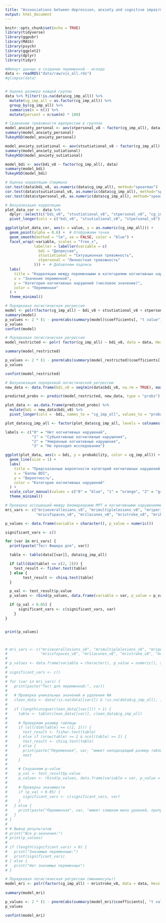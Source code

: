 ```yaml
---
title: "Assoosiations between depression, anxiety and cognitive impairment"
output: html_document
---
```


```r
knitr::opts_chunk$set(echo = TRUE)
library(tidyverse)
library(ggpubr)
library(MASS)
library(psych)
library(ggplot2)
library(dplyr)
library(tidyr)
```

```r
#Импорт данных и создание переменной - исхода
data <- readRDS("data/raw/vis_all.rds")
#glimpse(data)



```

```r

# Оценка размера каждой группы
data %>% filter(!is.na(data$cg_imp_all)) %>% 
  mutate(cg_imp_all = as.factor(cg_imp_all)) %>%  
  group_by(cg_imp_all) %>%
  summarise(n = n()) %>%
  mutate(percent = n/sum(n) * 100)
```

```r

# Сравнение тревожности идепрессии в группах
model_anxiety_personal <- aov(stpersonal_v8 ~ factor(cg_imp_all), data) 
summary(model_anxiety_personal)
TukeyHSD(model_anxiety_personal)

model_anxiety_sutiational <- aov(stsutiational_v8 ~ factor(cg_imp_all), data) 
summary(model_anxiety_sutiational)
TukeyHSD(model_anxiety_sutiational)

model_bdi <- aov(bdi_v8 ~ factor(cg_imp_all), data) 
summary(model_bdi)
TukeyHSD(model_bdi)

```

```r
# Оценка корреляции Спирмана
cor.test(data$bdi_v8, as.numeric(data$cg_imp_all), method="spearman") 
cor.test(data$stsutiational_v8, as.numeric(data$cg_imp_all), method="spearman")
cor.test(data$stpersonal_v8, as.numeric(data$cg_imp_all), method="spearman") 

```

```r
# Визуализация корреляции 
plot_data_cor <- data %>%
  dplyr::select(c("bdi_v8", "stsutiational_v8", "stpersonal_v8", "cg_imp_all")) %>%
  pivot_longer(cols = c("bdi_v8", "stsutiational_v8", "stpersonal_v8"), names_to = "variable", values_to = "value")

ggplot(plot_data_cor, aes(x = value, y = as.numeric(cg_imp_all))) +  
  geom_point(alpha = 0.6) +  # Отображаем точки
  geom_smooth(method = "lm", se = FALSE, color = "blue") +  
  facet_wrap(~variable, scales = "free_x", 
             labeller = labeller(variable = c(
               bdi = "Депрессия",
               stsutiational = "Ситуационная тревожность",
               stpersonal = "Личностная тревожность"
             ))) +  # Добавляем подписи
  labs(
    title = "Корреляции между переменными и категориями когнитивных нарушений",
    x = "Значение переменной",
    y = "Категория когнитивных нарушений (числовое значение)",
    color = "Переменная"
  ) +
  theme_minimal()

```

```r
# Порядковая логистическая регрессия  
model <- polr(factor(cg_imp_all) ~ bdi_v8 + stsutiational_v8 + stpersonal_v8, data, Hess=TRUE)
summary(model)
p_values <- 2 * (1 - pnorm(abs(summary(model)$coefficients[, "t value"])))
p_values
confint(model)

```

```r
# Порядковая логистическая регрессия  
model_restricted <- polr( factor(cg_imp_all) ~ bdi_v8, data = data, Hess = TRUE)

summary(model_restricted)

p_values <- 2 * (1 - pnorm(abs(summary(model_restricted)$coefficients[, "t value"])))
p_values

confint(model_restricted)

```

```r
# Визуализация порядковой логистической регрессии
new_data <- data.frame(bdi_v8 = seq(min(data$bdi_v8, na.rm = TRUE), max(data$bdi_v8, na.rm = TRUE), length.out = 100))

predicted_probs <- predict(model_restricted, new_data, type = "probs")

plot_data <- as.data.frame(predicted_probs) %>%
  mutate(bdi = new_data$bdi_v8) %>%
  pivot_longer(cols = -bdi, names_to = "cg_imp_all", values_to = "probability")

plot_data$cg_imp_all <- factor(plot_data$cg_imp_all, levels = colnames(predicted_probs))

labels <- c("0" = "Нет когнитивных нарушений",
            "1" = "Субъективные когнитивные нарушения",
            "2" = "Умеренные когнитивные нарушения",
            "3" = "Не проходил исследование")

ggplot(plot_data, aes(x = bdi, y = probability, color = cg_imp_all)) +
  geom_line(size = 1) +
  labs(
    title = "Предсказанные вероятности категорий когнитивных нарушений \n в зависимости от баллов по шкале депресии Бека",
    x = "Баллы BDI",
    y = "Вероятность",
    color = "Категория когнитивных нарушений"
  ) +
  scale_color_manual(values = c("0" = "blue", "1" = "orange", "2" = "green", "3" = "red"), labels = labels) +
  theme_minimal()

```

```r
# Проверка ассоциаций между биомаркерами МРТ и когнитивными нарушениями
mri_vars <- c("mriseverallesions_v8", "mrimultiplelesions_v8", "mriperivascularspaces_v8",
              "mricsfspaces_v8", "mrilacunes_v8", "mristroke_v8", "mrihippocampus_v8")

p_values <- data.frame(variable = character(), p_value = numeric())

significant_vars <- c()

for (var in mri_vars) {
  print(paste("Тест Фишера для", var))

  table <- table(data[[var]], data$cg_imp_all)

  if (all(dim(table) == c(2, 2))) {
    test_result <- fisher.test(table)
  } else {
        test_result <- chisq.test(table)
  }

  p_val <- test_result$p.value
  p_values <- rbind(p_values, data.frame(variable = var, p_value = p_val))

  if (p_val < 0.05) {
      significant_vars <- c(significant_vars, var)
    }
}


print(p_values)



# mri_vars <- c("mriseverallesions_v8", "mrimultiplelesions_v8", "mriperivascularspaces_v8", 
#               "mricsfspaces_v8", "mrilacunes_v8", "mristroke_v8", "mrihippocampus_v8")
# 
# p_values <- data.frame(variable = character(), p_value = numeric(), stringsAsFactors = FALSE)
# 
# significant_vars <- c()
# 
# for (var in mri_vars) {
#   print(paste("Тест для переменной:", var))
#   
#   # Проверка уникальных значений и удаления NA
#   clean_data <- data[!is.na(data[[var]]) & !is.na(data$cg_imp_all), ]
#   
#   if (length(unique(clean_data[[var]])) > 1) {
#     table <- table(clean_data[[var]], clean_data$cg_imp_all)
#     
#     # Проверяем размер таблицы
#     if (all(dim(table) == c(2, 2))) {
#       test_result <- fisher.test(table)
#     } else if (nrow(table) >= 2 & ncol(table) >= 2) {
#       test_result <- chisq.test(table)
#     } else {
#       print(paste("Переменная", var, "имеет неподходящий размер таблицы:", dim(table)))
#       next
#     }
#     
#     # Сохраняем p-value
#     p_val <- test_result$p.value
#     p_values <- rbind(p_values, data.frame(variable = var, p_value = p_val))
#     
#     # Проверка значимости
#     if (p_val < 0.05) {
#       significant_vars <- c(significant_vars, var)
#     }
#   } else {
#     print(paste("Переменная", var, "имеет слишком мало уровней, пропускается"))
#   }
# }
# 
# # Вывод результатов
# print("Все p-значения:")
# print(p_values)
# 
# if (length(significant_vars) > 0) {
#   print("Значимые переменные:")
#   print(significant_vars)
# } else {
#   print("Нет значимых переменных")
# }
```

```r
# Порядковая логистическая регрессия (миниинсульт)
model_mri <- polr(factor(cg_imp_all) ~ mristroke_v8, data = data, Hess = TRUE)
 
summary(model_mri)

p_values <- 2 * (1 - pnorm(abs(summary(model_mri)$coefficients[, "t value"])))
p_values

confint(model_mri)

```